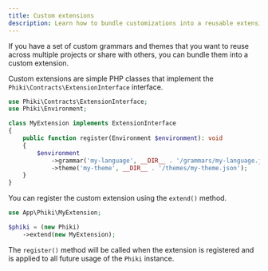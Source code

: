 ```yaml
---
title: Custom extensions
description: Learn how to bundle customizations into a reusable extension.
---
```


If you have a set of custom grammars and themes that you want to reuse across multiple projects or share with others, you can bundle them into a custom extension.

Custom extensions are simple PHP classes that implement the `Phiki\Contracts\ExtensionInterface` interface.

```php
use Phiki\Contracts\ExtensionInterface;
use Phiki\Environment;

class MyExtension implements ExtensionInterface
{
    public function register(Environment $environment): void
    {
        $environment
            ->grammar('my-language', __DIR__ . '/grammars/my-language.json')
            ->theme('my-theme', __DIR__ . '/themes/my-theme.json');
    }
}
```

You can register the custom extension using the `extend()` method.

```php
use App\Phiki\MyExtension;

$phiki = (new Phiki)
    ->extend(new MyExtension);
```

The `register()` method will be called when the extension is registered and is applied to all future usage of the `Phiki` instance.
